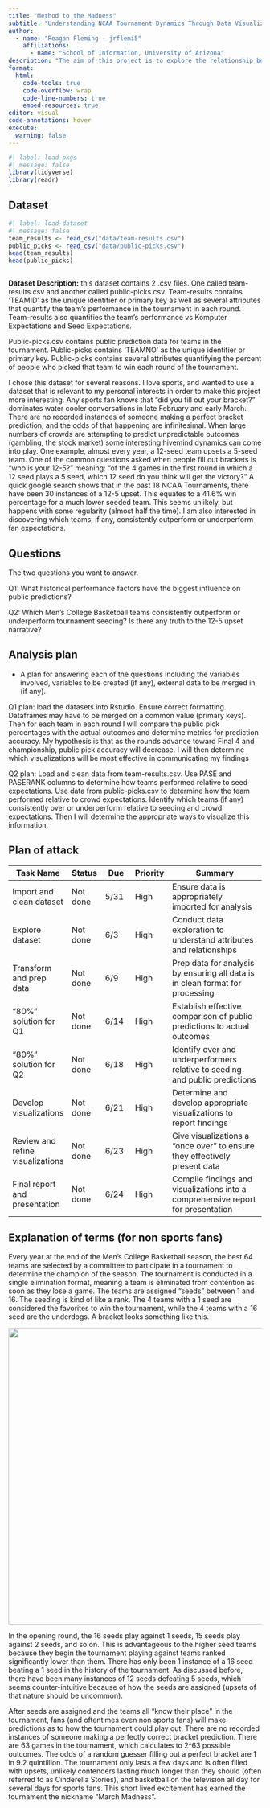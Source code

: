 ```yaml
---
title: "Method to the Madness"
subtitle: "Understanding NCAA Tournament Dynamics Through Data Visualization"
author: 
  - name: "Reagan Fleming - jrflemi5"
    affiliations:
      - name: "School of Information, University of Arizona"
description: "The aim of this project is to explore the relationship between public predictions and real outcomes in the NCAA Division 1 Men's Basketball Tournament. I will be leveraging datasets containing team performance metrics and public pick percentages"
format:
  html:
    code-tools: true
    code-overflow: wrap
    code-line-numbers: true
    embed-resources: true
editor: visual
code-annotations: hover
execute:
  warning: false
---
```


```r
#| label: load-pkgs
#| message: false
library(tidyverse)
library(readr)
```

## Dataset

```r
#| label: load-dataset
#| message: false
team_results <- read_csv("data/team-results.csv")
public_picks <- read_csv("data/public-picks.csv")
head(team_results)
head(public_picks)



```

**Dataset Description:** this dataset contains 2 .csv files. One called team-results.csv and another called public-picks.csv. Team-results contains 'TEAMID' as the unique identifier or primary key as well as several attributes that quantify the team's performance in the tournament in each round. Team-results also quantifies the team's performance vs Komputer Expectations and Seed Expectations.

Public-picks.csv contains public prediction data for teams in the tournament. Public-picks contains 'TEAMNO' as the unique identifier or primary key. Public-picks contains several attributes quantifying the percent of people who picked that team to win each round of the tournament.

I chose this dataset for several reasons. I love sports, and wanted to use a dataset that is relevant to my personal interests in order to make this project more interesting. Any sports fan knows that "did you fill out your bracket?" dominates water cooler conversations in late February and early March. There are no recorded instances of someone making a perfect bracket prediction, and the odds of that happening are infinitesimal. When large numbers of crowds are attempting to predict unpredictable outcomes (gambling, the stock market) some interesting hivemind dynamics can come into play. One example, almost every year, a 12-seed team upsets a 5-seed team. One of the common questions asked when people fill out brackets is "who is your 12-5?" meaning: "of the 4 games in the first round in which a 12 seed plays a 5 seed, which 12 seed do you think will get the victory?" A quick google search shows that in the past 18 NCAA Tournaments, there have been 30 instances of a 12-5 upset. This equates to a 41.6% win percentage for a much lower seeded team. This seems unlikely, but happens with some regularity (almost half the time). I am also interested in discovering which teams, if any, consistently outperform or underperform fan expectations.

## Questions

The two questions you want to answer.

Q1: What historical performance factors have the biggest influence on public predictions?

Q2: Which Men's College Basketball teams consistently outperform or underperform tournament seeding? Is there any truth to the 12-5 upset narrative?

## Analysis plan

-   A plan for answering each of the questions including the variables involved, variables to be created (if any), external data to be merged in (if any).

Q1 plan: load the datasets into Rstudio. Ensure correct formatting. Dataframes may have to be merged on a common value (primary keys). Then for each team in each round I will compare the public pick percentages with the actual outcomes and determine metrics for prediction accuracy. My hypothesis is that as the rounds advance toward Final 4 and championship, public pick accuracy will decrease. I will then determine which visualizations will be most effective in communicating my findings

Q2 plan: Load and clean data from team-results.csv. Use PASE and PASERANK columns to determine how teams performed relative to seed expectations. Use data from public-picks.csv to determine how the team performed relative to crowd expectations. Identify which teams (if any) consistently over or underperform relative to seeding and crowd expectations. Then I will determine the appropriate ways to visualize this information.

## Plan of attack

| Task Name                        | Status   | Due  | Priority | Summary                                                                          |
|----------|----------|----------|----------|--------------------------------|
| Import and clean dataset         | Not done | 5/31 | High     | Ensure data is appropriately imported for analysis                               |
| Explore dataset                  | Not done | 6/3  | High     | Conduct data exploration to understand attributes and relationships              |
| Transform and prep data          | Not done | 6/9  | High     | Prep data for analysis by ensuring all data is in clean format for processing    |
| "80%" solution for Q1            | Not done | 6/14 | High     | Establish effective comparison of public predictions to actual outcomes          |
| "80%" solution for Q2            | Not done | 6/18 | High     | Identify over and underperformers relative to seeding and public predictions     |
| Develop visualizations           | Not done | 6/21 | High     | Determine and develop appropriate visualizations to report findings              |
| Review and refine visualizations | Not done | 6/23 | High     | Give visualizations a "once over" to ensure they effectively present data        |
| Final report and presentation    | Not done | 6/24 | High     | Compile findings and visualizations into a comprehensive report for presentation |

## Explanation of terms (for non sports fans)

Every year at the end of the Men's College Basketball season, the best 64 teams are selected by a committee to participate in a tournament to determine the champion of the season. The tournament is conducted in a single elimination format, meaning a team is eliminated from contention as soon as they lose a game. The teams are assigned "seeds" between 1 and 16. The seeding is kind of like a rank. The 4 teams with a 1 seed are considered the favorites to win the tournament, while the 4 teams with a 16 seed are the underdogs. A bracket looks something like this.

![](images/clipboard-3288154348.png){width="590"}

In the opening round, the 16 seeds play against 1 seeds, 15 seeds play against 2 seeds, and so on. This is advantageous to the higher seed teams because they begin the tournament playing against teams ranked significantly lower than them. There has only been 1 instance of a 16 seed beating a 1 seed in the history of the tournament. As discussed before, there have been many instances of 12 seeds defeating 5 seeds, which seems counter-intuitive because of how the seeds are assigned (upsets of that nature should be uncommon).

After seeds are assigned and the teams all "know their place" in the tournament, fans (and oftentimes even non sports fans) will make predictions as to how the tournament could play out. There are no recorded instances of someone making a perfectly correct bracket prediction. There are 63 games in the tournament, which calculates to 2\^63 possible outcomes. The odds of a random guesser filling out a perfect bracket are 1 in 9.2 quintillion. The tournament only lasts a few days and is often filled with upsets, unlikely contenders lasting much longer than they should (often referred to as Cinderella Stories), and basketball on the television all day for several days for sports fans. This short lived excitement has earned the tournament the nickname "March Madness".
